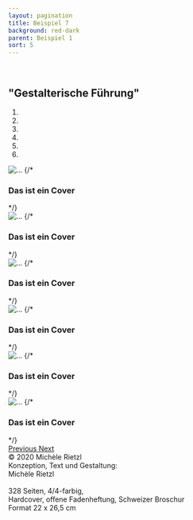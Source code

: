 ```yaml
---
layout: pagination
title: Beispiel 7
background: red-dark
parent: Beispiel 1
sort: 5
---
```

<div className="flowing-text">
	<br />
	<h2>"Gestalterische Führung"</h2>
</div>

<div id="carousel-example-generic" className="carousel slide" data-ride="carousel">

  <ol className="carousel-indicators">
    <li data-target="#carousel-example-generic" data-slide-to="0" className="active"/>
    <li data-target="#carousel-example-generic" data-slide-to="1"/>
    <li data-target="#carousel-example-generic" data-slide-to="2"/>
    <li data-target="#carousel-example-generic" data-slide-to="3"/>
    <li data-target="#carousel-example-generic" data-slide-to="4"/>
    <li data-target="#carousel-example-generic" data-slide-to="5"/>
  </ol>

  <div className="carousel-inner" role="listbox">
    <div className="item active">
      <img src="/images/carousel-images/Rietzl1.jpg" alt="..." />
      {/* <div className="carousel-caption">
        <h3>Das ist ein Cover</h3>
      </div> */}
    </div>
    <div className="item">
      <img src="/images/carousel-images/Rietzl2.jpg" alt="..." />
      {/* <div className="carousel-caption">
        <h3>Das ist ein Cover</h3>
      </div> */}
    </div>
    <div className="item">
      <img src="/images/carousel-images/Rietzl3.jpg" alt="..." />
      {/* <div className="carousel-caption">
        <h3>Das ist ein Cover</h3>
      </div> */}
    </div>
    <div className="item">
      <img src="/images/carousel-images/Rietzl4.jpg" alt="..." />
      {/* <div className="carousel-caption">
        <h3>Das ist ein Cover</h3>
      </div> */}
    </div>
    <div className="item">
      <img src="/images/carousel-images/Rietzl5.jpg" alt="..." />
      {/* <div className="carousel-caption">
        <h3>Das ist ein Cover</h3>
      </div> */}
    </div>
    <div className="item">
      <img src="/images/carousel-images/Rietzl6.jpg" alt="..." />
      {/* <div className="carousel-caption">
        <h3>Das ist ein Cover</h3>
      </div> */}
    </div>
  </div>


  <a className="left carousel-control" href="#carousel-example-generic" role="button" data-slide="prev">
    <span className="glyphicon glyphicon-chevron-left" aria-hidden="true"></span>
    <span className="sr-only">Previous</span>
  </a>
  <a className="right carousel-control" href="#carousel-example-generic" role="button" data-slide="next">
    <span className="glyphicon glyphicon-chevron-right" aria-hidden="true"></span>
    <span className="sr-only">Next</span>
  </a>
</div>

<div className="flowing-text">
	© 2020 Michèle Rietzl
	<br />Konzeption, Text und Gestaltung:
	<br />Michèle Rietzl
	<br />
	<br />328 Seiten, 4/4-farbig,
	<br />Hardcover, offene Fadenheftung, Schweizer Broschur
	<br />Format 22 x 26,5 cm

</div>
